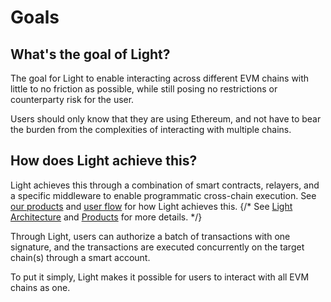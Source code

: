# Goals

## What's the goal of Light?

The goal for Light to enable interacting across different EVM chains with little to no friction as possible,
while still posing no restrictions or counterparty risk for the user.

Users should only know that they are using Ethereum, and not have to bear the burden from the complexities of interacting with multiple chains.

## How does Light achieve this?

Light achieves this through a combination of smart contracts, relayers, and a specific middleware to enable programmatic cross-chain execution.
See [our products](/introduction/products) and [user flow](/introduction/user-flow) for how Light achieves this.
{/* See [Light Architecture](/architecture) and [Products](/products) for more details. */}

Through Light, users can authorize a batch of transactions with one signature, and the transactions are executed concurrently on the target chain(s) through a smart account.

To put it simply, Light makes it possible for users to interact with all EVM chains as one.

